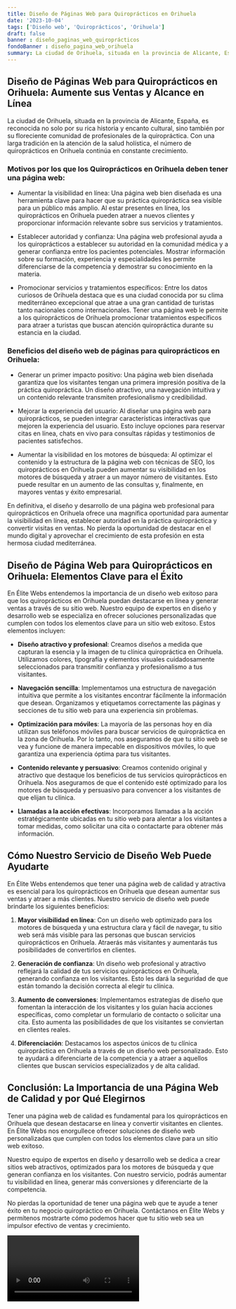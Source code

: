 ```yaml
---
title: Diseño de Páginas Web para Quiroprácticos en Orihuela
date: '2023-10-04'
tags: ['Diseño web', 'Quiroprácticos', 'Orihuela']
draft: false
banner : diseño_paginas_web_quiroprácticos
fondoBanner : diseño_pagina_web_orihuela
summary: La ciudad de Orihuela, situada en la provincia de Alicante, España, es reconocida no solo por su rica historia y encanto cultural, sino también por su floreciente comunidad de profesionales de la quiropráctica. Con una larga tradición en la atención de la salud holística, el número de quiroprácticos en Orihuela continúa en constante crecimiento.
---
```


## Diseño de Páginas Web para Quiroprácticos en Orihuela: Aumente sus Ventas y Alcance en Línea

La ciudad de Orihuela, situada en la provincia de Alicante, España, es reconocida no solo por su rica historia y encanto cultural, sino también por su floreciente comunidad de profesionales de la quiropráctica. Con una larga tradición en la atención de la salud holística, el número de quiroprácticos en Orihuela continúa en constante crecimiento.

### Motivos por los que los Quiroprácticos en Orihuela deben tener una página web:

- Aumentar la visibilidad en línea: Una página web bien diseñada es una herramienta clave para hacer que su práctica quiropráctica sea visible para un público más amplio. Al estar presentes en línea, los quiroprácticos en Orihuela pueden atraer a nuevos clientes y proporcionar información relevante sobre sus servicios y tratamientos.

- Establecer autoridad y confianza: Una página web profesional ayuda a los quiroprácticos a establecer su autoridad en la comunidad médica y a generar confianza entre los pacientes potenciales. Mostrar información sobre su formación, experiencia y especialidades les permite diferenciarse de la competencia y demostrar su conocimiento en la materia.

- Promocionar servicios y tratamientos específicos: Entre los datos curiosos de Orihuela destaca que es una ciudad conocida por su clima mediterráneo excepcional que atrae a una gran cantidad de turistas tanto nacionales como internacionales. Tener una página web le permite a los quiroprácticos de Orihuela promocionar tratamientos específicos para atraer a turistas que buscan atención quiropráctica durante su estancia en la ciudad.

### Beneficios del diseño web de páginas para quiroprácticos en Orihuela:

- Generar un primer impacto positivo: Una página web bien diseñada garantiza que los visitantes tengan una primera impresión positiva de la práctica quiropráctica. Un diseño atractivo, una navegación intuitiva y un contenido relevante transmiten profesionalismo y credibilidad.

- Mejorar la experiencia del usuario: Al diseñar una página web para quiroprácticos, se pueden integrar características interactivas que mejoren la experiencia del usuario. Esto incluye opciones para reservar citas en línea, chats en vivo para consultas rápidas y testimonios de pacientes satisfechos.

- Aumentar la visibilidad en los motores de búsqueda: Al optimizar el contenido y la estructura de la página web con técnicas de SEO, los quiroprácticos en Orihuela pueden aumentar su visibilidad en los motores de búsqueda y atraer a un mayor número de visitantes. Esto puede resultar en un aumento de las consultas y, finalmente, en mayores ventas y éxito empresarial.

En definitiva, el diseño y desarrollo de una página web profesional para quiroprácticos en Orihuela ofrece una magnífica oportunidad para aumentar la visibilidad en línea, establecer autoridad en la práctica quiropráctica y convertir visitas en ventas. No pierda la oportunidad de destacar en el mundo digital y aprovechar el crecimiento de esta profesión en esta hermosa ciudad mediterránea.

<GifSeo />

<Cta />

## Diseño de Página Web para Quiroprácticos en Orihuela: Elementos Clave para el Éxito

En Élite Webs entendemos la importancia de un diseño web exitoso para que los quiroprácticos en Orihuela puedan destacarse en línea y generar ventas a través de su sitio web. Nuestro equipo de expertos en diseño y desarrollo web se especializa en ofrecer soluciones personalizadas que cumplen con todos los elementos clave para un sitio web exitoso. Estos elementos incluyen:

- **Diseño atractivo y profesional**: Creamos diseños a medida que capturan la esencia y la imagen de tu clínica quiropráctica en Orihuela. Utilizamos colores, tipografía y elementos visuales cuidadosamente seleccionados para transmitir confianza y profesionalismo a tus visitantes.

- **Navegación sencilla**: Implementamos una estructura de navegación intuitiva que permite a los visitantes encontrar fácilmente la información que desean. Organizamos y etiquetamos correctamente las páginas y secciones de tu sitio web para una experiencia sin problemas.

- **Optimización para móviles**: La mayoría de las personas hoy en día utilizan sus teléfonos móviles para buscar servicios de quiropráctica en la zona de Orihuela. Por lo tanto, nos aseguramos de que tu sitio web se vea y funcione de manera impecable en dispositivos móviles, lo que garantiza una experiencia óptima para tus visitantes.

- **Contenido relevante y persuasivo**: Creamos contenido original y atractivo que destaque los beneficios de tus servicios quiroprácticos en Orihuela. Nos aseguramos de que el contenido esté optimizado para los motores de búsqueda y persuasivo para convencer a los visitantes de que elijan tu clínica.

- **Llamadas a la acción efectivas**: Incorporamos llamadas a la acción estratégicamente ubicadas en tu sitio web para alentar a los visitantes a tomar medidas, como solicitar una cita o contactarte para obtener más información.

## Cómo Nuestro Servicio de Diseño Web Puede Ayudarte

En Élite Webs entendemos que tener una página web de calidad y atractiva es esencial para los quiroprácticos en Orihuela que desean aumentar sus ventas y atraer a más clientes. Nuestro servicio de diseño web puede brindarte los siguientes beneficios:

1. **Mayor visibilidad en línea**: Con un diseño web optimizado para los motores de búsqueda y una estructura clara y fácil de navegar, tu sitio web será más visible para las personas que buscan servicios quiroprácticos en Orihuela. Atraerás más visitantes y aumentarás tus posibilidades de convertirlos en clientes.

2. **Generación de confianza**: Un diseño web profesional y atractivo reflejará la calidad de tus servicios quiroprácticos en Orihuela, generando confianza en los visitantes. Esto les dará la seguridad de que están tomando la decisión correcta al elegir tu clínica.

3. **Aumento de conversiones**: Implementamos estrategias de diseño que fomentan la interacción de los visitantes y los guían hacia acciones específicas, como completar un formulario de contacto o solicitar una cita. Esto aumenta las posibilidades de que los visitantes se conviertan en clientes reales.

4. **Diferenciación**: Destacamos los aspectos únicos de tu clínica quiropráctica en Orihuela a través de un diseño web personalizado. Esto te ayudará a diferenciarte de la competencia y a atraer a aquellos clientes que buscan servicios especializados y de alta calidad.

## Conclusión: La Importancia de una Página Web de Calidad y por Qué Elegirnos

Tener una página web de calidad es fundamental para los quiroprácticos en Orihuela que desean destacarse en línea y convertir visitantes en clientes. En Élite Webs nos enorgullece ofrecer soluciones de diseño web personalizadas que cumplen con todos los elementos clave para un sitio web exitoso.

Nuestro equipo de expertos en diseño y desarrollo web se dedica a crear sitios web atractivos, optimizados para los motores de búsqueda y que generan confianza en los visitantes. Con nuestro servicio, podrás aumentar tu visibilidad en línea, generar más conversiones y diferenciarte de la competencia.

No pierdas la oportunidad de tener una página web que te ayude a tener éxito en tu negocio quiropráctico en Orihuela. Contáctanos en Élite Webs y permítenos mostrarte cómo podemos hacer que tu sitio web sea un impulsor efectivo de ventas y crecimiento.

<Video />

<CtaBot job='Quiroprácticos' city='Orihuela'/>

<Gmaps query='Orihuela+españa+maps' />